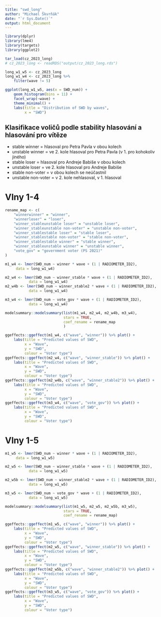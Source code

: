 ```yaml
---
title: "swd_long"
author: "Michael Škvrňák"
date: "`r Sys.Date()`"
output: html_document
---
```


```r
library(dplyr)
library(lme4)
library(targets)
library(ggplot2)

tar_load(cz_2023_long)
# cz_2023_long <- readRDS("output/cz_2023_long.rds")

long_w1_w5 <- cz_2023_long
long_w1_w4 <- cz_2023_long %>% 
    filter(wave != 5)
```

```r
ggplot(long_w1_w5, aes(x = SWD_num)) + 
    geom_histogram(bins = 11) + 
    facet_wrap(~wave) + 
    theme_minimal() + 
    labs(title = "Distribution of SWD by waves", 
         x = "SWD")
```

## Klasifikace voličů podle stability hlasování a hlasování pro vítěze
- stable winner = hlasoval pro Petra Pavla v obou kolech
- unstable winner = ve 2. kole hlasoval pro Petra Pavla (v 1. pro kohokoliv jiného)
- stable loser = hlasoval pro Andreje Babiše v obou kolech
- unstable loser = ve 2. kole hlasoval pro Andreje Babiše
- stable non-voter = v obou kolech se neúčastnil
- unstable non-voter = v 2. kole nehlasoval, v 1. hlasoval

# Vlny 1-4
```r
rename_map <- c(
    "winnerwinner" = "winner", 
    "winnerloser" = "loser", 
    "winner_stableunstable loser" = "unstable loser",
    "winner_stableunstable non-voter" = "unstable non-voter",
    "winner_stablestable loser" = "stable loser",
    "winner_stablestable non-voter" = "stable non-voter",
    "winner_stablestable winner" = "stable winner",
    "winner_stableunstable winner" = "unstable winner", 
    "vote_gov" = "government voter (PS 2021)"
)

m1_w4 <- lmer(SWD_num ~ winner * wave + (1 | RADIOMETER_ID2), 
     data = long_w1_w4) 

m2_w4 <- lmer(SWD_num ~ winner_stable * wave + (1 | RADIOMETER_ID2), 
           data = long_w1_w4) 
m2_w4b <- lmer(SWD_num ~ winner_stable2 * wave + (1 | RADIOMETER_ID2), 
           data = long_w1_w4) 

m3_w4 <- lmer(SWD_num ~ vote_gov * wave + (1 | RADIOMETER_ID2), 
           data = long_w1_w4) 

modelsummary::modelsummary(list(m1_w4, m2_w4, m2_w4b, m3_w4), 
                           stars = TRUE, 
                           coef_rename = rename_map
                           )

ggeffects::ggeffect(m1_w4, c("wave", "winner")) %>% plot() + 
    labs(title = "Predicted values of SWD", 
         x = "Wave", 
         y = "SWD", 
         colour = "Voter type")
ggeffects::ggeffect(m2_w4, c("wave", "winner_stable")) %>% plot() + 
    labs(title = "Predicted values of SWD", 
         x = "Wave", 
         y = "SWD", 
         colour = "Voter type")
ggeffects::ggeffect(m2_w4b, c("wave", "winner_stable2")) %>% plot() + 
    labs(title = "Predicted values of SWD", 
         x = "Wave", 
         y = "SWD", 
         colour = "Voter type")
ggeffects::ggeffect(m3_w4, c("wave", "vote_gov")) %>% plot() + 
    labs(title = "Predicted values of SWD", 
         x = "Wave", 
         y = "SWD", 
         colour = "Voter type")
```

# Vlny 1-5
```r
m1_w5 <- lmer(SWD_num ~ winner * wave + (1 | RADIOMETER_ID2), 
     data = long_w1_w5) 

m2_w5 <- lmer(SWD_num ~ winner_stable * wave + (1 | RADIOMETER_ID2), 
           data = long_w1_w5) 

m2_w5b <- lmer(SWD_num ~ winner_stable2 * wave + (1 | RADIOMETER_ID2), 
           data = long_w1_w5) 

m3_w5 <- lmer(SWD_num ~ vote_gov * wave + (1 | RADIOMETER_ID2), 
           data = long_w1_w5) 

modelsummary::modelsummary(list(m1_w5, m2_w5, m2_w5b, m3_w5), 
                           stars = TRUE, 
                           coef_rename = rename_map)

ggeffects::ggeffect(m1_w5, c("wave", "winner")) %>% plot() + 
    labs(title = "Predicted values of SWD", 
         x = "Wave", 
         y = "SWD",
         colour = "Voter type")
ggeffects::ggeffect(m2_w5, c("wave", "winner_stable")) %>% plot() + 
    labs(title = "Predicted values of SWD", 
         x = "Wave", 
         y = "SWD", 
         colour = "Voter type")
ggeffects::ggeffect(m2_w5b, c("wave", "winner_stable2")) %>% plot() + 
    labs(title = "Predicted values of SWD", 
         x = "Wave", 
         y = "SWD", 
         colour = "Voter type")
ggeffects::ggeffect(m3_w5, c("wave", "vote_gov")) %>% plot() + 
    labs(title = "Predicted values of SWD", 
         x = "Wave", 
         y = "SWD", 
         colour = "Voter type")
```
